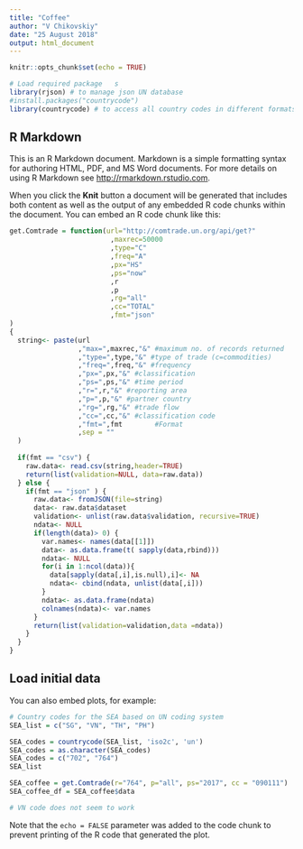 ```yaml
---
title: "Coffee"
author: "V Chikovskiy"
date: "25 August 2018"
output: html_document
---
```


```r
knitr::opts_chunk$set(echo = TRUE)

# Load required package   s
library(rjson) # to manage json UN database
#install.packages("countrycode")
library(countrycode) # to access all country codes in different formats
```

## R Markdown

This is an R Markdown document. Markdown is a simple formatting syntax for authoring HTML, PDF, and MS Word documents. For more details on using R Markdown see <http://rmarkdown.rstudio.com>.

When you click the **Knit** button a document will be generated that includes both content as well as the output of any embedded R code chunks within the document. You can embed an R code chunk like this:

```r
get.Comtrade = function(url="http://comtrade.un.org/api/get?"
                         ,maxrec=50000
                         ,type="C"
                         ,freq="A"
                         ,px="HS"
                         ,ps="now"
                         ,r
                         ,p
                         ,rg="all"
                         ,cc="TOTAL"
                         ,fmt="json"
)
{
  string<- paste(url
                 ,"max=",maxrec,"&" #maximum no. of records returned
                 ,"type=",type,"&" #type of trade (c=commodities)
                 ,"freq=",freq,"&" #frequency
                 ,"px=",px,"&" #classification
                 ,"ps=",ps,"&" #time period
                 ,"r=",r,"&" #reporting area
                 ,"p=",p,"&" #partner country
                 ,"rg=",rg,"&" #trade flow
                 ,"cc=",cc,"&" #classification code
                 ,"fmt=",fmt        #Format
                 ,sep = ""
  )
  
  if(fmt == "csv") {
    raw.data<- read.csv(string,header=TRUE)
    return(list(validation=NULL, data=raw.data))
  } else {
    if(fmt == "json" ) {
      raw.data<- fromJSON(file=string)
      data<- raw.data$dataset
      validation<- unlist(raw.data$validation, recursive=TRUE)
      ndata<- NULL
      if(length(data)> 0) {
        var.names<- names(data[[1]])
        data<- as.data.frame(t( sapply(data,rbind)))
        ndata<- NULL
        for(i in 1:ncol(data)){
          data[sapply(data[,i],is.null),i]<- NA
          ndata<- cbind(ndata, unlist(data[,i]))
        }
        ndata<- as.data.frame(ndata)
        colnames(ndata)<- var.names
      }
      return(list(validation=validation,data =ndata))
    }
  }
}
```

## Load initial data

You can also embed plots, for example:

```r
# Country codes for the SEA based on UN coding system
SEA_list = c("SG", "VN", "TH", "PH")

SEA_codes = countrycode(SEA_list, 'iso2c', 'un')
SEA_codes = as.character(SEA_codes)
SEA_codes = c("702", "764")
SEA_list

SEA_coffee = get.Comtrade(r="764", p="all", ps="2017", cc = "090111")
SEA_coffee_df = SEA_coffee$data

# VN code does not seem to work
```

Note that the `echo = FALSE` parameter was added to the code chunk to prevent printing of the R code that generated the plot.
